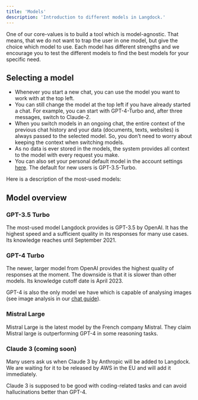 ```yaml
---
title: 'Models'
description: 'Introduction to different models in Langdock.'
---
```


One of our core-values is to build a tool which is model-agnostic. That means, that we do not want to trap the user in one model, but give the choice which model to use. Each model has different strengths and we encourage you to test the different models to find the best models for your specific need.

## Selecting a model
- Whenever you start a new chat, you can use the model you want to work with at the top left.
- You can still change the model at the top left if you have already started a chat. For example, you can start with GPT-4-Turbo and, after three messages, switch to Claude-2.
- When you switch models in an ongoing chat, the entire context of the previous chat history and your data (documents, texts, websites) is always passed to the selected model. So, you don’t need to worry about keeping the context when switching models.
- As no data is ever stored in the models, the system provides all context to the model with every request you make.
- You can also set your personal default model in the account settings [here](/https://platform.langdock.com/?settings=account&category=preferences). The default for new users is GPT-3.5-Turbo.

Here is a description of the most-used models:

## Model overview
### GPT-3.5 Turbo
The most-used model Langdock provides is GPT-3.5 by OpenAI. It has the highest speed and a sufficient quality in its responses for many use cases. Its knowledge reaches until September 2021.

### GPT-4 Turbo
The newer, larger model from OpenAI provides the highest quality of responses at the moment. The downside is that it is slower than other models. Its knowledge cutoff date is April 2023.

GPT-4 is also the only model we have which is capable of analysing images (see image analysis in our [chat guide](/chat)).

### Mistral Large
Mistral Large is the latest model by the French company Mistral. They claim Mistral large is outperforming GPT-4 in some reasoning tasks.

### Claude 3 (coming soon)
Many users ask us when Claude 3 by Anthropic will be added to Langdock. We are waiting for it to be released by AWS in the EU and will add it immediately.

Claude 3 is supposed to be good with coding-related tasks and can avoid hallucinations better than GPT-4.